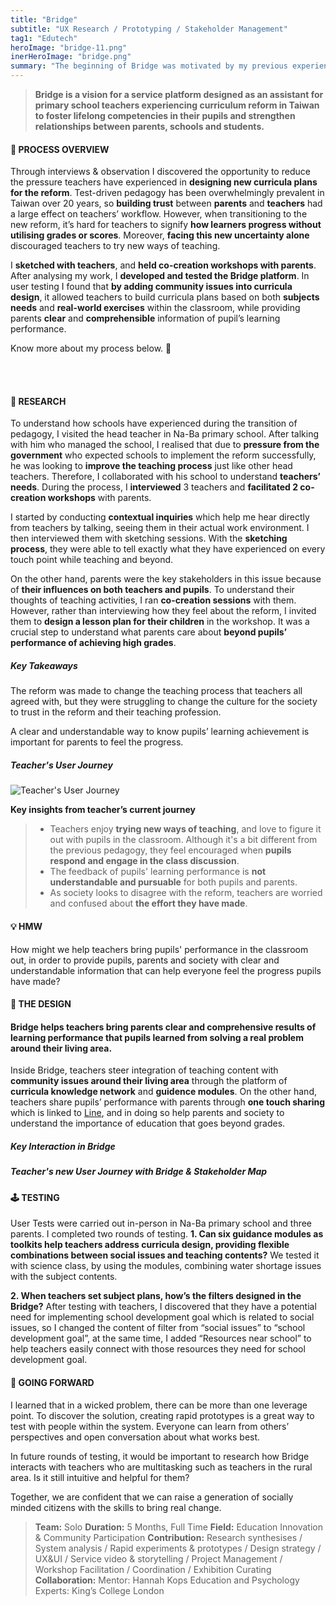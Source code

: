 ```yaml
---
title: "Bridge"
subtitle: "UX Research / Prototyping / Stakeholder Management"
tag1: "Edutech"
heroImage: "bridge-11.png"
inerHeroImage: "bridge.png"
summary: "The beginning of Bridge was motivated by my previous experience in teaching. After I noticed that a new education reform in Taiwan had been made to look beyond test-driven pedagogy in 2019, I was personally curious about whether the society is ready for the big change. In this project, to ensure I was designing solutions for the real problem, I collaborated with my previous colleagues in Na-Ba primary school where the change has come. Through the human-centred design process we discovered opportunities and designed solutions that can bridge the gap between policy and implementation."
---
```


<VideoPlayer src="https://vimeo.com/272671522"/>

> **Bridge is a vision for a service platform designed as an assistant for primary school teachers experiencing curriculum reform in Taiwan to foster lifelong competencies in their pupils and strengthen relationships between parents, schools and students.**

#### 👀 PROCESS OVERVIEW

Through interviews & observation I discovered the opportunity to reduce the pressure teachers have experienced in **designing new curricula plans for the reform**. Test-driven pedagogy has been overwhelmingly prevalent in Taiwan over 20 years, so **building trust** between **parents** and **teachers** had a large effect on teachers’ workflow. However, when transitioning to the new reform, it’s hard for teachers to signify **how learners progress without utilising grades or scores**. Moreover, **facing this new uncertainty alone** discouraged teachers to try new ways of teaching.

I **sketched with teachers**, and **held co-creation workshops with parents**. After analysing my work, I **developed and tested the Bridge platform**. In user testing I found that **by adding community issues into curricula design**, it allowed teachers to build curricula plans based on both **subjects needs** and **real-world exercises** within the classroom, while providing parents **clear** and **comprehensible** information of pupil’s learning performance.

Know more about my process below. 👀

<br/>

<br/>

#### 📓 RESEARCH

<StyledImage objectFit="cover" srcLeft="bridge-06.png" srcRight="bridge-08.png" flexLeft={1} flexRight={1} width={100} bg="transparent" gap={1}/>

To understand how schools have experienced during the transition of pedagogy, I visited the head teacher in Na-Ba primary school. After talking with him who managed the school, I realised that due to **pressure from the government** who expected schools to implement the reform successfully, he was looking to **improve the teaching process** just like other head teachers. Therefore, I collaborated with his school to understand **teachers’ needs**. During the process, I **interviewed** 3 teachers and **facilitated 2 co-creation workshops** with parents.

I started by conducting **contextual inquiries** which help me hear directly from teachers by talking, seeing them in their actual work environment. I then interviewed them with sketching sessions. With the **sketching process**, they were able to tell exactly what they have experienced on every touch point while teaching and beyond. 

On the other hand, parents were the key stakeholders in this issue because of **their influences on both teachers and pupils**. To understand their thoughts of teaching activities, I ran **co-creation sessions** with them. However, rather than interviewing how they feel about the reform, I invited them to **design a lesson plan for their children** in the workshop. It was a crucial step to understand what parents care about **beyond pupils’ performance of achieving high grades**.

##### Key Takeaways

<Highlight width={48}>The reform was made to change the teaching process that teachers all agreed with, but they were struggling to change the culture for the society to trust in the reform and their teaching profession.</Highlight>

<Highlight width={48}>A clear and understandable way to know pupils’ learning achievement is important for parents to feel the progress.</Highlight>

##### Teacher's User Journey

![Teacher's User Journey](/photos/bridge-07.png)

**Key insights from teacher’s current journey**
> - Teachers enjoy **trying new ways of teaching**, and love to figure it out with pupils in the classroom. Although it's a bit different from the previous pedagogy, they feel encouraged when **pupils respond and engage in the class discussion**.
> - The feedback of pupils' learning performance is **not understandable and pursuable** for both pupils and parents.
> - As society looks to disagree with the reform, teachers are worried and confused about **the effort they have made**.

#### 💡 HMW
<Highlight width={100}>How might we help teachers bring pupils' performance in the classroom out, in order to provide pupils, parents and society with clear and understandable information that can help everyone feel the progress pupils have made?</Highlight>

#### 🎁 THE DESIGN

<StyledImage objectFit="cover" srcLeft="bridge-03.png" flexLeft={1} flexRight={0} width={100} bg="transparent"/>

#### Bridge helps teachers bring parents clear and comprehensive results of learning performance that pupils learned from solving a real problem around their living area.

Inside Bridge, teachers steer integration of teaching content with **community issues around their living area** through the platform of **curricula knowledge network** and **guidence modules**. On the other hand, teachers share pupils’ performance with parents through **one touch sharing** which is linked to [Line](https://en.wikipedia.org/wiki/Line_(software) "An instant communication platform which is commonly used in Taiwan"), and in doing so help parents and society to understand the importance of education that goes beyond grades.

<StyledImage objectFit="scale-down" srcLeft="bridge-04.png" srcRight="bridge-05.png" flexLeft={1} flexRight={1} width={100} bg="white" gap={1}/>

##### Key Interaction in Bridge
<StyledImage objectFit="scale-down" srcLeft="bridge-09.png" srcRight="bridge-10.png" flexLeft={1} flexRight={1} width={100} bg="transparent" gap={1}/>

<StyledImage objectFit="scale-down" srcLeft="bridge-11.png" srcRight="bridge-12.png" flexLeft={1} flexRight={1} width={100} bg="transparent" gap={1}/>

##### Teacher's new User Journey with Bridge &  Stakeholder Map

<StyledImage objectFit="scale-down" srcLeft="bridge-14.png" srcRight="bridge-13.png" flexLeft={1} flexRight={1} width={100} bg="white" gap={1}/>

#### 🕹️ TESTING

User Tests were carried out in-person in Na-Ba primary school and three parents. I completed two rounds of testing.
**1. Can six guidance modules as toolkits help teachers address curricula design, providing **flexible combinations** between social issues and teaching contents?**
We tested it with science class, by using the modules, combining water shortage issues with the subject contents.
<VideoPlayer src="https://vimeo.com/271113610"/>
<StyledImage objectFit="cover" srcLeft="bridge-20.png" srcRight="bridge-22.png" flexLeft={1} flexRight={1} width={100} bg="transparent" gap={1}/>
<StyledImage objectFit="cover" srcLeft="bridge-15.jpeg" srcRight="bridge-16.jpeg" flexLeft={1} flexRight={1} width={100} bg="transparent" gap={1}/>

**2. When teachers set subject plans, how’s the filters designed in the Bridge?**
After testing with teachers, I discovered that they have a potential need for implementing school development goal which is related to social issues, so I changed the content of filter from “social issues” to “school development goal”, at the same time, I added “Resources near school” to help teachers easily connect with those resources they need for school development goal.
<StyledImage objectFit="cover" srcLeft="bridge-23.png" flexLeft={1} flexRight={0} width={100} bg="transparent"/>

#### 💎 GOING FORWARD

I learned that in a wicked problem, there can be more than one leverage point. To discover the solution, creating rapid prototypes is a great way to test with people within the system. Everyone can learn from others’ perspectives and open conversation about what works best. 

In future rounds of testing, it would be important to research how Bridge interacts with teachers who are multitasking such as teachers in the rural area. Is it still intuitive and helpful for them? 

<HighlightwithPic picSrc="bridge-18.png" picFlex={1} textFlex={1} bg="transparent" gap={1}>Together, we are confident that we can raise a generation of socially minded citizens with the skills to bring real change.</HighlightwithPic>

> **Team:** Solo
> **Duration:** 5 Months, Full Time
> **Field:** Education Innovation & Community Participation
> **Contribution:** Research synthesises / System analysis / Rapid experiments & prototypes / Design strategy / UX&UI / Service video & storytelling / Project Management / Workshop Facilitation / Coordination / Exhibition Curating
> **Collaboration:**
> Mentor: Hannah Kops
> Education and Psychology Experts: King’s College London
